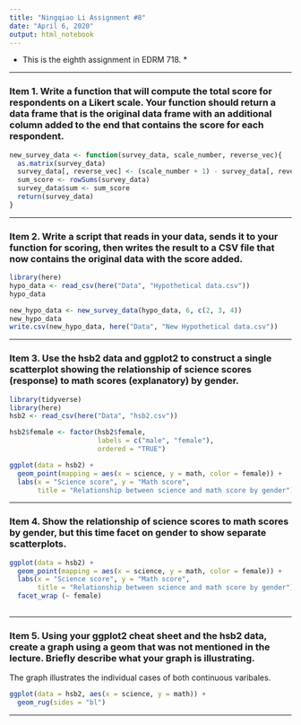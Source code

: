 ```yaml
---
title: "Ningqiao Li Assignment #8"
date: "April 6, 2020"
output: html_notebook
---
```


* This is the eighth assignment in EDRM 718. *

***

### Item 1. Write a function that will compute the total score for respondents on a Likert scale. Your function should return a data frame that is the original data frame with an additional column added to the end that contains the score for each respondent.

```r
new_survey_data <- function(survey_data, scale_number, reverse_vec){
  as.matrix(survey_data)
  survey_data[, reverse_vec] <- (scale_number + 1) - survey_data[, reverse_vec]
  sum_score <- rowSums(survey_data)
  survey_data$sum <- sum_score
  return(survey_data)
}
```

***

### Item 2. Write a script that reads in your data, sends it to your function for scoring, then writes the result to a CSV file that now contains the original data with the score added.

```r
library(here)
hypo_data <- read_csv(here("Data", "Hypothetical data.csv"))
hypo_data
```

```r
new_hypo_data <- new_survey_data(hypo_data, 6, c(2, 3, 4))
new_hypo_data
write.csv(new_hypo_data, here("Data", "New Hypothetical data.csv"))
```

***

### Item 3. Use the hsb2 data and ggplot2 to construct a single scatterplot showing the relationship of science scores (response) to math scores (explanatory) by gender.

```r
library(tidyverse)
library(here)
hsb2 <- read_csv(here("Data", "hsb2.csv"))
```

```r
hsb2$female <- factor(hsb2$female, 
                      labels = c("male", "female"),
                      ordered = "TRUE")
```

```r
ggplot(data = hsb2) +
  geom_point(mapping = aes(x = science, y = math, color = female)) +
  labs(x = "Science score", y = "Math score",
       title = "Relationship between science and math score by gender")
```

***

### Item 4. Show the relationship of science scores to math scores by gender, but this time facet on gender to show separate scatterplots.

```r
ggplot(data = hsb2) +
  geom_point(mapping = aes(x = science, y = math, color = female)) +
  labs(x = "Science score", y = "Math score",
       title = "Relationship between science and math score by gender") +
  facet_wrap (~ female)
  
```

***

### Item 5. Using your ggplot2 cheat sheet and the hsb2 data, create a graph using a geom that was not mentioned in the lecture. Briefly describe what your graph is illustrating.

The graph illustrates the individual cases of both continuous varibales.

```r
ggplot(data = hsb2, aes(x = science, y = math)) +
  geom_rug(sides = "bl")
```

***